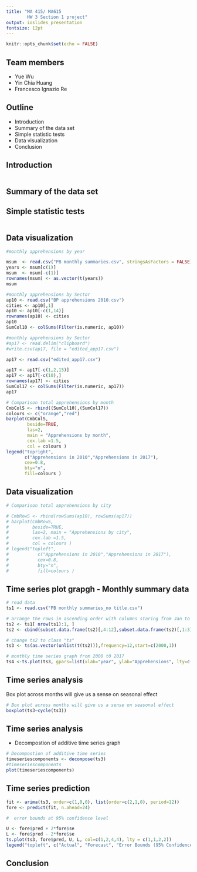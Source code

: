 ```yaml
---
title: "MA 415/ MA615 
        HW 3 Section 1 project"
output: ioslides_presentation
fontsize: 12pt
---
```


```r
knitr::opts_chunk$set(echo = FALSE)
```

## Team members

- Yue Wu 
- Yin Chia Huang 
- Francesco Ignazio Re

## Outline

- Introduction
- Summary of the data set 
- Simple statistic tests
- Data visualization
- Conclusion

## Introduction
```r

```

## Summary of the data set

## Simple statistic tests
```r

```


## Data visualization  
```r
#monthly apprehensions by year

msum  <- read.csv("PB monthly summaries.csv", stringsAsFactors = FALSE)
years <- msum[c(1)]
msum  <- msum[-c(1)]
rownames(msum) <- as.vector(t(years))
msum

#monthly apprehensions by Sector
ap10 <- read.csv("BP apprehensions 2010.csv")
cities <- ap10[,1]
ap10 <- ap10[-c(1,14)]
rownames(ap10) <- cities
ap10
SumCol10 <- colSums(Filter(is.numeric, ap10))

#monthly apprehensions by Sector
#ap17 <- read.delim("clipboard")
#write.csv(ap17, file = "edited_app17.csv")

ap17 <- read.csv("edited_app17.csv")

ap17 <- ap17[-c(1,2,15)]
ap17 <- ap17[-c(10),]
rownames(ap17) <- cities
SumCol17 <- colSums(Filter(is.numeric, ap17))
ap17


```


```r
# Comparison total apprehensions by month 
CmbColS <- rbind((SumCol10),(SumCol17))
colours <- c("orange","red")
barplot(CmbColS,
        beside=TRUE, 
        las=2, 
        main = "Apprehensions by month",
        cex.lab =1.5,
        col = colours )
legend("topright",
       c("Apprehensions in 2010","Apprehensions in 2017"),
       cex=0.8,
       bty="n",
       fill=colours )
```

## Data visualization 

```r
# Comparison total apprehensions by city

# CmbRowS <- rbind(rowSums(ap10), rowSums(ap17))
# barplot(CmbRowS,
#         beside=TRUE, 
#         las=2, main = "Apprehensions by city", 
#         cex.lab =1.5, 
#         col = colours )
# legend("topleft",
#           c("Apprehensions in 2010","Apprehensions in 2017"),
#           cex=0.8,
#           bty="n",
#           fill=colours )
```


## Time series plot grapgh - Monthly summary data
```r
# read data
ts1 <- read.csv("PB monthly summaries_no title.csv")

# arrange the rows in ascending order with columns staring from Jan to Dec
ts2 <- ts1[ nrow(ts1):1, ]
ts2 <- cbind(subset.data.frame(ts2)[,4:12],subset.data.frame(ts2)[,1:3])

# change ts2 to class "ts"
ts3 <- ts(as.vector(unlist(t(ts2))),frequency=12,start=c(2000,1))
```

```r

# monthly time series graph from 2000 t0 2017 
ts4 <-ts.plot(ts3, gpars=list(xlab="year", ylab="Apprehensions", lty=c(1:3)))

```


## Time series analysis

Box plot across months will give us a sense on seasonal effect 

```r
# Box plot across months will give us a sense on seasonal effect 
boxplot(ts3~cycle(ts3))
```

## Time series analysis
- Decompostion of additive time series graph
```r
# Decompostion of additive time series
timeseriescomponents <- decompose(ts3)
#timeseriescomponents
plot(timeseriescomponents)

```


## Time series prediction
```r
fit <- arima(ts3, order=c(1,0,0), list(order=c(2,1,0), period=12))
fore <- predict(fit, n.ahead=24)

#  error bounds at 95% confidence level

U <- fore$pred + 2*fore$se
L <- fore$pred - 2*fore$se
ts.plot(ts3, fore$pred, U, L, col=c(1,2,4,4), lty = c(1,1,2,2))
legend("topleft", c("Actual", "Forecast", "Error Bounds (95% Confidence)"), col=c(1,2,4), lty=c(1,1,2))


```

## Conclusion

